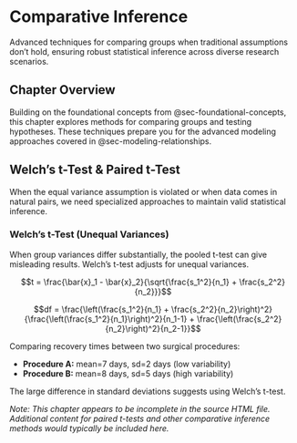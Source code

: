 # Comparative Inference {#sec-comparative-inference}

Advanced techniques for comparing groups when traditional assumptions don't hold, ensuring robust statistical inference across diverse research scenarios.

::: {.callout-tip}
## Chapter Overview
Building on the foundational concepts from @sec-foundational-concepts, this chapter explores methods for comparing groups and testing hypotheses. These techniques prepare you for the advanced modeling approaches covered in @sec-modeling-relationships.
:::

## Welch's t-Test & Paired t-Test

When the equal variance assumption is violated or when data comes in natural pairs, we need specialized approaches to maintain valid statistical inference.

### Welch's t-Test (Unequal Variances)

When group variances differ substantially, the pooled t-test can give misleading results. Welch's t-test adjusts for unequal variances.

$$t = \frac{\bar{x}_1 - \bar{x}_2}{\sqrt{\frac{s_1^2}{n_1} + \frac{s_2^2}{n_2}}}$$

$$df = \frac{\left(\frac{s_1^2}{n_1} + \frac{s_2^2}{n_2}\right)^2}{\frac{\left(\frac{s_1^2}{n_1}\right)^2}{n_1-1} + \frac{\left(\frac{s_2^2}{n_2}\right)^2}{n_2-1}}$$

:::{.callout-tip title="When Variances Differ"}
Comparing recovery times between two surgical procedures:

- **Procedure A:** mean=7 days, sd=2 days (low variability)
- **Procedure B:** mean=8 days, sd=5 days (high variability)

The large difference in standard deviations suggests using Welch's t-test.
:::

*Note: This chapter appears to be incomplete in the source HTML file. Additional content for paired t-tests and other comparative inference methods would typically be included here.*